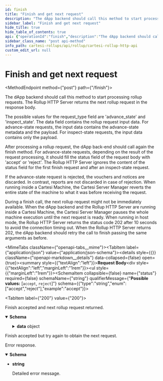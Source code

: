 ```yaml
---
id: finish
title: "Finish and get next request"
description: "The dApp backend should call this method to start processing rollup requests."
sidebar_label: "Finish and get next request"
hide_title: true
hide_table_of_contents: true
api: {"operationId":"finish","description":"The dApp backend should call this method to start processing rollup requests.\nThe Rollup HTTP Server returns the next rollup request in the response body.\n\nThe possible values for the request_type field are 'advance_state' and 'inspect_state'.\nThe data field contains the rollup request input data.\nFor advance-state requests, the input data contains the advance-state metadata and the payload.\nFor inspect-state requests, the input data contains only the payload.\n\nAfter processing a rollup request, the dApp back-end should call again the finish method.\nFor advance-state requests, depending on the result of the request processing, it should fill the status field of the request body with 'accept' or 'reject'.\nThe Rollup HTTP Server ignores the content of the status field for the first finish request and after an inspect-state request.\n\nIf the advance-state request is rejected, the vouchers and notices are discarded.\nIn contrast, reports are not discarded in case of rejection.\nWhen running inside a Cartesi Machine, the Cartesi Server Manager reverts the entire state of the machine to what it was before receiving the request.\n\nDuring a finish call, the next rollup request might not be immediately available.\nWhen the dApp backend and the Rollup HTTP Server are running inside a Cartesi Machine, the Cartesi Server Manager pauses the whole machine execution until the next request is ready.\nWhen running in host mode, the Rollup HTTP Server returns the status code 202 after 10 seconds to avoid the connection timing out.\nWhen the Rollup HTTP Server returns 202, the dApp backend should retry the call to finish passing the same arguments as before.\n","requestBody":{"content":{"application/json":{"schema":{"type":"object","properties":{"status":{"type":"string","enum":["accept","reject"],"example":"accept"}},"title":"Finish"}}}},"responses":{"200":{"description":"Finish accepted and next rollup request returned.","content":{"application/json":{"schema":{"type":"object","properties":{"request_type":{"type":"string","enum":["advance_state","inspect_state"],"example":"advance_state"},"data":{"type":"object","oneOf":[{"type":"object","properties":{"metadata":{"type":"object","properties":{"msg_sender":{"type":"string","description":"20-byte address of the account that submitted the input.","example":"0xf39Fd6e51aad88F6F4ce6aB8827279cffFb92266"},"epoch_index":{"type":"integer","format":"uint64","description":"Deprecated. Always receives 0.","example":0},"input_index":{"type":"integer","format":"uint64","description":"Input index starting from genesis.","example":123},"block_number":{"type":"integer","format":"uint64","description":"Block number when input was posted.","example":10000000},"timestamp":{"type":"integer","format":"uint64","description":"Unix timestamp of block in milliseconds.","example":1588598533000}},"title":"Metadata"},"payload":{"type":"string","description":"The payload is in the Ethereum hex binary format.\nThe first two characters are '0x' followed by pairs of hexadecimal numbers that correspond to one byte.\nFor instance, '0xdeadbeef' corresponds to a payload with length 4 and bytes 222, 173, 190, 175.\nAn empty payload is represented by the string '0x'.\n","example":"0xdeadbeef","title":"Payload"}},"title":"Advance"},{"type":"object","properties":{"payload":{"type":"string","description":"The payload is in the Ethereum hex binary format.\nThe first two characters are '0x' followed by pairs of hexadecimal numbers that correspond to one byte.\nFor instance, '0xdeadbeef' corresponds to a payload with length 4 and bytes 222, 173, 190, 175.\nAn empty payload is represented by the string '0x'.\n","example":"0xdeadbeef","title":"Payload"}},"title":"Inspect"}]}},"title":"RollupRequest"}}}},"202":{"description":"Finish accepted but try again to obtain the next request."},"default":{"description":"Error response.","content":{"text/plain":{"schema":{"type":"string","description":"Detailed error message.","example":"The request could not be understood by the server due to malformed syntax","title":"Error"}}}}},"method":"post","path":"/finish","servers":[{"url":"https://<dapp_rollup_url>"},{"url":"http://localhost:5005/rollup"}],"jsonRequestBodyExample":{"status":"accept"},"info":{"title":"Cartesi Rollup HTTP API","version":"0.5.1","license":{"name":"Apache-2.0","url":"https://www.apache.org/licenses/LICENSE-2.0.html"},"description":"API that the Cartesi Rollup HTTP Server implements.\n\nIn the box below, there is an example of a dApp backend that uses the Rollup HTTP API.\n\n```\nimport requests\nimport sys\n\nrollup = sys.argv[1]\n\ndef check_status_code(response):\n    if response.status_code not in range(200, 300):\n        print(f'Error: invalid status code {response.status_code}')\n        sys.exit(1)\n    return response\n\nfinish = {'status': 'accept'}\nwhile True:\n    print('Sending finish')\n    r = check_status_code(requests.post(rollup + '/finish', json=finish))\n    if r.status_code == 202:\n        print('No pending rollup request, trying again')\n        continue\n\n    rollup_request = r.json()\n    if rollup_request['request_type'] == 'advance_state':\n        print('Sending voucher')\n        voucher = {\n            'destination': rollup_request['data']['metadata']['msg_sender'],\n            'payload': rollup_request['data']['payload']\n        }\n        check_status_code(requests.post(rollup + '/voucher', json=voucher))\n\n        print('Sending notice')\n        notice = {'payload': rollup_request['data']['payload']}\n        check_status_code(requests.post(rollup + '/notice', json=notice))\n\n        print('Sending report')\n        report = {'payload': rollup_request['data']['payload']}\n        check_status_code(requests.post(rollup + '/report', json=report))\n\n        finish['status'] = 'accept'\n\n    elif rollup_request['request_type'] == 'inspect_state':\n        print('Sending report per inspect request')\n        report = {'payload': rollup_request['data']['payload']}\n        check_status_code(requests.post(rollup + '/report', json=report))\n\n    else:\n        print('Throwing rollup exception')\n        exception = {'payload': rollup_request['data']['payload']}\n        requests.post(rollup + '/exception', json=exception)\n        break\n```\n\nIn production mode, if the dApp exits the Rollups initialization script will register a Rollup Exception.\nSee [/exception](#api-Default-registerException).\n\nIn host mode, the Cartesi Rollups infrastructure is not able to detect that the dApp exited.\nIt is up to the dApp developer to re-launch the dApp.\n"},"postman":{"name":"Finish and get next request","description":{"content":"The dApp backend should call this method to start processing rollup requests.\nThe Rollup HTTP Server returns the next rollup request in the response body.\n\nThe possible values for the request_type field are 'advance_state' and 'inspect_state'.\nThe data field contains the rollup request input data.\nFor advance-state requests, the input data contains the advance-state metadata and the payload.\nFor inspect-state requests, the input data contains only the payload.\n\nAfter processing a rollup request, the dApp back-end should call again the finish method.\nFor advance-state requests, depending on the result of the request processing, it should fill the status field of the request body with 'accept' or 'reject'.\nThe Rollup HTTP Server ignores the content of the status field for the first finish request and after an inspect-state request.\n\nIf the advance-state request is rejected, the vouchers and notices are discarded.\nIn contrast, reports are not discarded in case of rejection.\nWhen running inside a Cartesi Machine, the Cartesi Server Manager reverts the entire state of the machine to what it was before receiving the request.\n\nDuring a finish call, the next rollup request might not be immediately available.\nWhen the dApp backend and the Rollup HTTP Server are running inside a Cartesi Machine, the Cartesi Server Manager pauses the whole machine execution until the next request is ready.\nWhen running in host mode, the Rollup HTTP Server returns the status code 202 after 10 seconds to avoid the connection timing out.\nWhen the Rollup HTTP Server returns 202, the dApp backend should retry the call to finish passing the same arguments as before.\n","type":"text/plain"},"url":{"path":["finish"],"host":["{{baseUrl}}"],"query":[],"variable":[]},"header":[{"key":"Content-Type","value":"application/json"},{"key":"Accept","value":"application/json"}],"method":"POST","body":{"mode":"raw","raw":"\"\"","options":{"raw":{"language":"json"}}}}}
sidebar_class_name: "post api-method"
info_path: cartesi-rollups/api/rollup/cartesi-rollup-http-api
custom_edit_url: null
---
```



<h1 className={"openapi__heading"}>Finish and get next request</h1>

<MethodEndpoint method={"post"} path={"/finish"}></MethodEndpoint>



The dApp backend should call this method to start processing rollup requests.
The Rollup HTTP Server returns the next rollup request in the response body.

The possible values for the request_type field are 'advance_state' and 'inspect_state'.
The data field contains the rollup request input data.
For advance-state requests, the input data contains the advance-state metadata and the payload.
For inspect-state requests, the input data contains only the payload.

After processing a rollup request, the dApp back-end should call again the finish method.
For advance-state requests, depending on the result of the request processing, it should fill the status field of the request body with 'accept' or 'reject'.
The Rollup HTTP Server ignores the content of the status field for the first finish request and after an inspect-state request.

If the advance-state request is rejected, the vouchers and notices are discarded.
In contrast, reports are not discarded in case of rejection.
When running inside a Cartesi Machine, the Cartesi Server Manager reverts the entire state of the machine to what it was before receiving the request.

During a finish call, the next rollup request might not be immediately available.
When the dApp backend and the Rollup HTTP Server are running inside a Cartesi Machine, the Cartesi Server Manager pauses the whole machine execution until the next request is ready.
When running in host mode, the Rollup HTTP Server returns the status code 202 after 10 seconds to avoid the connection timing out.
When the Rollup HTTP Server returns 202, the dApp backend should retry the call to finish passing the same arguments as before.


<MimeTabs className={"openapi-tabs__mime"}><TabItem label={"application/json"} value={"application/json-schema"}><details style={{}} className={"openapi-markdown__details"} data-collapsed={false} open={true}><summary style={{"textAlign":"left"}}><strong>Request Body</strong></summary><div style={{"textAlign":"left","marginLeft":"1rem"}}></div><ul style={{"marginLeft":"1rem"}}><SchemaItem collapsible={false} name={"status"} required={false} schemaName={"string"} qualifierMessage={"**Possible values:** [`accept`, `reject`]"} schema={{"type":"string","enum":["accept","reject"],"example":"accept"}}></SchemaItem></ul></details></TabItem></MimeTabs><div><div><ApiTabs><TabItem label={"200"} value={"200"}><div>

Finish accepted and next rollup request returned.

</div><div><MimeTabs className={"openapi-tabs__mime"} schemaType={"response"}><TabItem label={"application/json"} value={"application/json"}><SchemaTabs className={"openapi-tabs__schema"}><TabItem label={"Schema"} value={"Schema"}><details style={{}} className={"openapi-markdown__details"} data-collapsed={false} open={true}><summary style={{"textAlign":"left"}}><strong>Schema</strong></summary><div style={{"textAlign":"left","marginLeft":"1rem"}}></div><ul style={{"marginLeft":"1rem"}}><SchemaItem collapsible={false} name={"request_type"} required={false} schemaName={"string"} qualifierMessage={"**Possible values:** [`advance_state`, `inspect_state`]"} schema={{"type":"string","enum":["advance_state","inspect_state"],"example":"advance_state"}}></SchemaItem><SchemaItem collapsible={true} className={"schemaItem"}><details style={{}} className={"openapi-markdown__details"}><summary style={{}}><strong>data</strong><span style={{"opacity":"0.6"}}> object</span></summary><div style={{"marginLeft":"1rem"}}><li><span className={"badge badge--info"}>oneOf</span><SchemaTabs className={"openapi-tabs__schema"}><TabItem label={"Advance"} value={"0-item-properties"}><SchemaItem collapsible={true} className={"schemaItem"}><details style={{}} className={"openapi-markdown__details"}><summary style={{}}><strong>metadata</strong><span style={{"opacity":"0.6"}}> object</span></summary><div style={{"marginLeft":"1rem"}}><SchemaItem collapsible={false} name={"msg_sender"} required={false} schemaName={"string"} qualifierMessage={undefined} schema={{"type":"string","description":"20-byte address of the account that submitted the input.","example":"0xf39Fd6e51aad88F6F4ce6aB8827279cffFb92266"}}></SchemaItem><SchemaItem collapsible={false} name={"epoch_index"} required={false} schemaName={"uint64"} qualifierMessage={undefined} schema={{"type":"integer","format":"uint64","description":"Deprecated. Always receives 0.","example":0}}></SchemaItem><SchemaItem collapsible={false} name={"input_index"} required={false} schemaName={"uint64"} qualifierMessage={undefined} schema={{"type":"integer","format":"uint64","description":"Input index starting from genesis.","example":123}}></SchemaItem><SchemaItem collapsible={false} name={"block_number"} required={false} schemaName={"uint64"} qualifierMessage={undefined} schema={{"type":"integer","format":"uint64","description":"Block number when input was posted.","example":10000000}}></SchemaItem><SchemaItem collapsible={false} name={"timestamp"} required={false} schemaName={"uint64"} qualifierMessage={undefined} schema={{"type":"integer","format":"uint64","description":"Unix timestamp of block in milliseconds.","example":1588598533000}}></SchemaItem></div></details></SchemaItem><SchemaItem collapsible={false} name={"payload"} required={false} schemaName={"Payload"} qualifierMessage={undefined} schema={{"type":"string","description":"The payload is in the Ethereum hex binary format.\nThe first two characters are '0x' followed by pairs of hexadecimal numbers that correspond to one byte.\nFor instance, '0xdeadbeef' corresponds to a payload with length 4 and bytes 222, 173, 190, 175.\nAn empty payload is represented by the string '0x'.\n","example":"0xdeadbeef","title":"Payload"}}></SchemaItem></TabItem><TabItem label={"Inspect"} value={"1-item-properties"}><SchemaItem collapsible={false} name={"payload"} required={false} schemaName={"Payload"} qualifierMessage={undefined} schema={{"type":"string","description":"The payload is in the Ethereum hex binary format.\nThe first two characters are '0x' followed by pairs of hexadecimal numbers that correspond to one byte.\nFor instance, '0xdeadbeef' corresponds to a payload with length 4 and bytes 222, 173, 190, 175.\nAn empty payload is represented by the string '0x'.\n","example":"0xdeadbeef","title":"Payload"}}></SchemaItem></TabItem></SchemaTabs></li></div></details></SchemaItem></ul></details></TabItem><TabItem label={"Example (from schema)"} value={"Example (from schema)"}><ResponseSamples responseExample={"{\n  \"request_type\": \"advance_state\",\n  \"data\": {\n    \"metadata\": {\n      \"msg_sender\": \"0xf39Fd6e51aad88F6F4ce6aB8827279cffFb92266\",\n      \"epoch_index\": 0,\n      \"input_index\": 123,\n      \"block_number\": 10000000,\n      \"timestamp\": 1588598533000\n    },\n    \"payload\": \"0xdeadbeef\"\n  }\n}"} language={"json"}></ResponseSamples></TabItem></SchemaTabs></TabItem></MimeTabs></div></TabItem><TabItem label={"202"} value={"202"}><div>

Finish accepted but try again to obtain the next request.

</div><div></div></TabItem><TabItem label={"default"} value={"default"}><div>

Error response.

</div><div><MimeTabs className={"openapi-tabs__mime"} schemaType={"response"}><TabItem label={"text/plain"} value={"text/plain"}><SchemaTabs className={"openapi-tabs__schema"}><TabItem label={"Schema"} value={"Schema"}><details style={{}} className={"openapi-markdown__details"} data-collapsed={false} open={true}><summary style={{"textAlign":"left"}}><strong>Schema</strong></summary><div style={{"textAlign":"left","marginLeft":"1rem"}}></div><ul style={{"marginLeft":"1rem"}}><li><div><strong>string</strong><div style={{"marginTop":"var(--ifm-table-cell-padding)"}}>

Detailed error message.

</div></div></li></ul></details></TabItem></SchemaTabs></TabItem></MimeTabs></div></TabItem></ApiTabs></div></div>
      